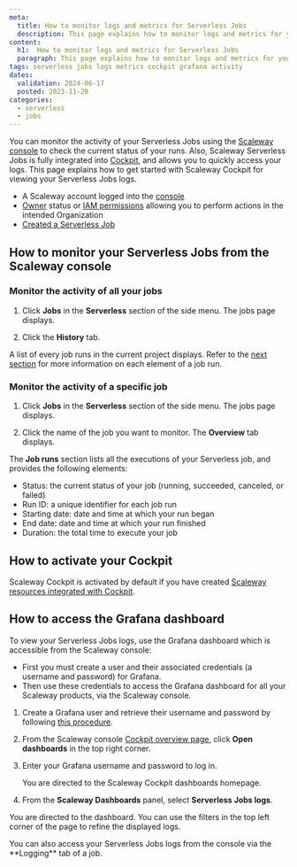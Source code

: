 ```yaml
---
meta:
  title: How to monitor logs and metrics for Serverless Jobs
  description: This page explains how to monitor logs and metrics for your Serverless Jobs with the console and Cockpit.
content:
  h1:  How to monitor logs and metrics for Serverless Jobs
  paragraph: This page explains how to monitor logs and metrics for your Serverless Jobs with the console and Cockpit.
tags: serverless jobs logs metrics cockpit grafana activity
dates:
  validation: 2024-06-17
  posted: 2023-11-20
categories:
  - serverless
  - jobs
---
```


You can monitor the activity of your Serverless Jobs using the [Scaleway console](https://console.scaleway.com) to check the current status of your runs. Also, Scaleway Serverless Jobs is fully integrated into [Cockpit](/observability/cockpit/quickstart/), and allows you to quickly access your logs. This page explains how to get started with Scaleway Cockpit for viewing your Serverless Jobs logs.

<Macro id="requirements" />

- A Scaleway account logged into the [console](https://console.scaleway.com)
- [Owner](/identity-and-access-management/iam/concepts/#owner) status or [IAM permissions](/identity-and-access-management/iam/concepts/#permission) allowing you to perform actions in the intended Organization
- [Created a Serverless Job](/serverless/jobs/how-to/create-job-from-scaleway-registry/)

## How to monitor your Serverless Jobs from the Scaleway console

### Monitor the activity of all your jobs

1. Click **Jobs** in the **Serverless** section of the side menu. The jobs page displays.

2. Click the **History** tab.

A list of every job runs in the current project displays. Refer to the [next section](#monitor-the-activity-of-a-specific-job) for more information on each element of a job run.

### Monitor the activity of a specific job

1. Click **Jobs** in the **Serverless** section of the side menu. The jobs page displays.

2. Click the name of the job you want to monitor. The **Overview** tab displays.

The **Job runs** section lists all the executions of your Serverless job, and provides the following elements:

- Status: the current status of your job (running, succeeded, canceled, or failed)
- Run ID: a unique identifier for each job run
- Starting date: date and time at which your run began
- End date: date and time at which your run finished
- Duration: the total time to execute your job

## How to activate your Cockpit

Scaleway Cockpit is activated by default if you have created [Scaleway resources integrated with Cockpit](/observability/cockpit/reference-content/cockpit-limitations/#product-integration-into-cockpit).

## How to access the Grafana dashboard

To view your Serverless Jobs logs, use the Grafana dashboard which is accessible from the Scaleway console:
  - First you must create a user and their associated credentials (a username and password) for Grafana.
  - Then use these credentials to access the Grafana dashboard for all your Scaleway products, via the Scaleway console.

1. Create a Grafana user and retrieve their username and password by following [this procedure](/observability/cockpit/how-to/retrieve-grafana-credentials/).

2. From the Scaleway console [Cockpit overview page](https://console.scaleway.com/cockpit/overview), click **Open dashboards** in the top right corner.

3. Enter your Grafana username and password to log in.

    You are directed to the Scaleway Cockpit dashboards homepage.

4. From the **Scaleway Dashboards** panel, select **Serverless Jobs logs**.

  You are directed to the dashboard. You can use the filters in the top left corner of the page to refine the displayed logs.

<Message type="note">
  You can also access your Serverless Jobs logs from the console via the **Logging** tab of a job.
</Message>


